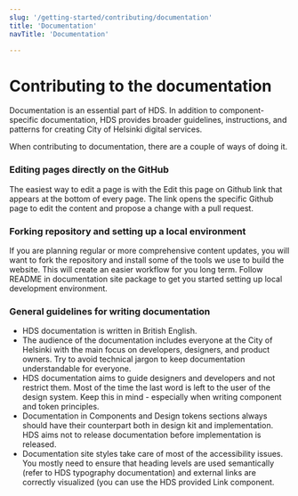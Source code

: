 ```yaml
---
slug: '/getting-started/contributing/documentation'
title: 'Documentation'
navTitle: 'Documentation'

---
```



# Contributing to the documentation

<LeadParagraph>
    Documentation is an essential part of HDS. In addition to component-specific documentation, HDS provides broader guidelines, instructions, and patterns for creating City of Helsinki digital services.
</LeadParagraph>

When contributing to documentation, there are a couple of ways of doing it.

### Editing pages directly on the GitHub
The easiest way to edit a page is with the Edit this page on Github link that appears at the bottom of every page. The link opens the specific Github page to edit the content and propose a change with a pull request.

### Forking repository and setting up a local environment
If you are planning regular or more comprehensive content updates, you will want to fork the repository and install some of the tools we use to build the website. This will create an easier workflow for you long term. Follow README in <ExternalLink href="https://github.com/City-of-Helsinki/helsinki-design-system/tree/master/site">documentation site package</ExternalLink> to get you started setting up local development environment.

### General guidelines for writing documentation
- HDS documentation is written in British English.
- The audience of the documentation includes everyone at the City of Helsinki with the main focus on developers, designers, and product owners. Try to avoid technical jargon to keep documentation understandable for everyone.
- HDS documentation aims to guide designers and developers and not restrict them. Most of the time the last word is left to the user of the design system. Keep this in mind - especially when writing component and token principles.
- Documentation in Components and Design tokens sections always should have their counterpart both in design kit and implementation. HDS aims not to release documentation before implementation is released.
- Documentation site styles take care of most of the accessibility issues. You mostly need to ensure that heading levels are used semantically (refer to <InternalLink href="/foundation/design-tokens/typography">HDS typography documentation</InternalLink>) and external links are correctly visualized (you can use the HDS provided <InternalLink href="components/link">Link component</InternalLink>.
